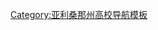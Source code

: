{{Navbox
|name = 亞利桑那州的學院和大學|title = [[Image:Flag of Arizona.svg|20px]] 亞利桑那州的學院和大學
|state = {{{state|autocollapse}}}
|listclass = hlist
| group1= 公立
| list1 =
* [[亞利桑那州立大學]]
* [[北亞利桑那大學]]
* [[亞利桑那大學]]

|group2=私立
|list2=
* [[美國印第安學院]]
* [[亞利桑那基督大學]]
* [[西南視覺藝術大學]]
* [[安柏瑞德航空大學]]普雷斯科特校區
* [[大峽谷大學]]
* [[國際浸會學院]]
* [[凤凰城大学]]
* [[菲尼克斯神學院]]
* {{Link-en|普雷斯科特學院|Prescott College}}

|group3=研究生院
|list3 =
* [[AT斯蒂爾大學]]
* [[中西大學]]格蘭岱爾校區
* [[菲尼克斯法學院]]
* [[雷鳥全球管理學院]]（隶属于亚利桑那州立大学）
| below =
}}<noinclude>
{{collapsible option}}
[[Category:亚利桑那州高校导航模板]]
</noinclude>